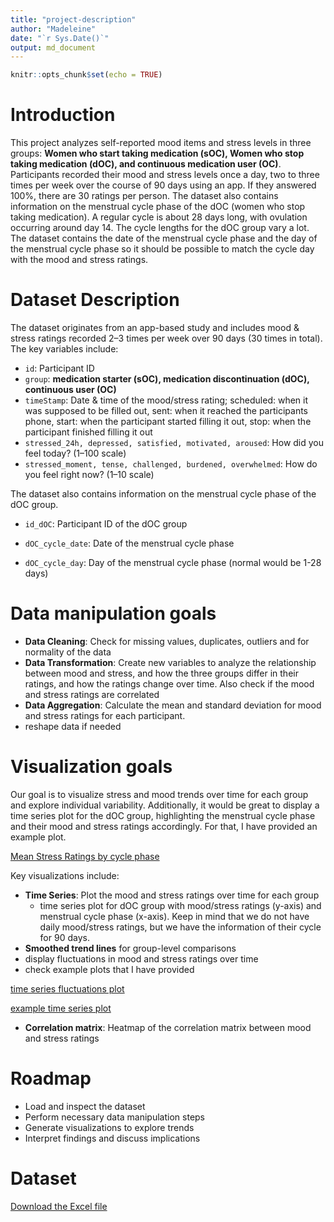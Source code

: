 ```yaml
---
title: "project-description"
author: "Madeleine"
date: "`r Sys.Date()`"
output: md_document
---
```


```r
knitr::opts_chunk$set(echo = TRUE)
```

# **Introduction**  
This project analyzes self-reported mood items and stress levels in three groups: **Women who start taking medication (sOC), Women who stop taking medication (dOC), and continuous medication user (OC)**. Participants recorded their mood and stress levels once a day, two to three times per week over the course of 90 days using an app. If they answered 100%, there are 30 ratings per person. The dataset also contains information on the menstrual cycle phase of the dOC (women who stop taking medication). A regular cycle is about 28 days long, with ovulation occurring around day 14. The cycle lengths for the dOC group vary a lot. The dataset contains the date of the menstrual cycle phase and the day of the menstrual cycle phase so it should be possible to match the cycle day with the mood and stress ratings.


# **Dataset Description**  
The dataset originates from an app-based study and includes mood & stress ratings recorded 2–3 times per week over 90 days (30 times in total). The key variables include:

- `id`: Participant ID  
- `group`: **medication starter (sOC), medication discontinuation (dOC), continuous user (OC)** 
- `timeStamp`: Date & time of the mood/stress rating; scheduled: when it was supposed to be filled out, sent: when it reached the participants phone, start: when the participant started filling it out, stop: when the participant finished filling it out
- `stressed_24h, depressed, satisfied, motivated, aroused`: How did you feel today? (1–100 scale)
- `stressed_moment, tense, challenged, burdened, overwhelmed`: How do you feel right now? (1–10 scale)

The dataset also contains information on the menstrual cycle phase of the dOC group. 

- `id_dOC`: Participant ID of the dOC group

- `dOC_cycle_date`: Date of the menstrual cycle phase

- `dOC_cycle_day`: Day of the menstrual cycle phase (normal would be 1-28 days)

# **Data manipulation goals**

- **Data Cleaning**: Check for missing values, duplicates, outliers and for normality of the data
- **Data Transformation**: Create new variables to analyze the relationship between mood and stress, and how the three groups differ in their ratings, and how the ratings change over time. Also check if the mood and stress ratings are correlated  
- **Data Aggregation**: Calculate the mean and standard deviation for mood and stress ratings for each participant.
- reshape data if needed

# **Visualization goals**

Our goal is to visualize stress and mood trends over time for each group and explore individual variability. Additionally, it would be great to display a time series plot for the dOC group, highlighting the menstrual cycle phase and their mood and stress ratings accordingly. For that, I have provided an example plot.

[Mean Stress Ratings by cycle phase](./Mean Stress Ratings by cycle phase.png) 


Key visualizations include:

- **Time Series**: Plot the mood and stress ratings over time for each group
  - time series plot for dOC group with mood/stress ratings (y-axis) and menstrual cycle phase (x-axis). Keep in mind that we do not have daily mood/stress ratings, but we have the information of their cycle for 90 days.
- **Smoothed trend lines** for group-level comparisons
- display fluctuations in mood and stress ratings over time
- check example plots that I have provided 

[time series fluctuations plot](./time series fluctuations plot.jpg)

[example time series plot](./example time series plot.png)

- **Correlation matrix**: Heatmap of the correlation matrix between mood and stress ratings

# **Roadmap**
- Load and inspect the dataset
- Perform necessary data manipulation steps
- Generate visualizations to explore trends
- Interpret findings and discuss implications

# **Dataset**
[Download the Excel file](./stress_ratings_anonymized.xlsx)

